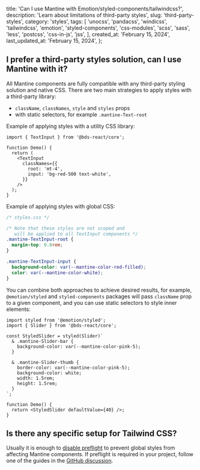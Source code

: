
  title:
    'Can I use Mantine with Emotion/styled-components/tailwindcss?',
  description: 'Learn about limitations of third-party styles',
  slug: 'third-party-styles',
  category: 'styles',
  tags: [
    'unocss',
    'pandacss',
    'windicss',
    'tailwindcss',
    'emotion',
    'styled-components',
    'css-modules',
    'scss',
    'sass',
    'less',
    'postcss',
    'css-in-js',
    'jss',
  ],
  created_at: 'February 15, 2024',
  last_updated_at: 'February 15, 2024',
};


## I prefer a third-party styles solution, can I use Mantine with it?

All Mantine components are fully compatible with any third-party styling solution and native CSS.
There are two main strategies to apply styles with a third-party library:

- `className`, `classNames`, `style` and `styles` props
- with static selectors, for example `.mantine-Text-root`

Example of applying styles with a utility CSS library:

```tsx
import { TextInput } from '@bds-react/core';

function Demo() {
  return (
    <TextInput
      classNames={{
        root: 'mt-4',
        input: 'bg-red-500 text-white',
      }}
    />
  );
}
```

Example of applying styles with global CSS:

```css
/* styles.css */

/* Note that these styles are not scoped and
   will be applied to all TextInput components */
.mantine-TextInput-root {
  margin-top: 0.8rem;
}

.mantine-TextInput-input {
  background-color: var(--mantine-color-red-filled);
  color: var(--mantine-color-white);
}
```

You can combine both approaches to achieve desired results, for example,
`@emotion/styled` and `styled-components` packages will pass `className` prop to
a given component, and you can use static selectors to style inner elements:

```tsx
import styled from '@emotion/styled';
import { Slider } from '@bds-react/core';

const StyledSlider = styled(Slider)`
  & .mantine-Slider-bar {
    background-color: var(--mantine-color-pink-5);
  }

  & .mantine-Slider-thumb {
    border-color: var(--mantine-color-pink-5);
    background-color: white;
    width: 1.5rem;
    height: 1.5rem;
  }
`;

function Demo() {
  return <StyledSlider defaultValue={40} />;
}
```

## Is there any specific setup for Tailwind CSS?

Usually it is enough to [disable preflight](https://tailwindcss.com/docs/preflight#disabling-preflight)
to prevent global styles from affecting Mantine components.
If preflight is required in your project, follow one of the guides in the [GitHub discussion](https://github.com/orgs/mantinedev/discussions/1672).
